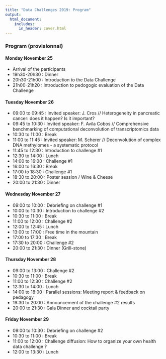 ```yaml
---
title: "Data Challenges 2019: Program"
output:
  html_document:
    includes:
      in_header: cover.html
---
```

  
### Program (provisionnal)

#### Monday November 25

- Arrival of the participants
- 19h30-20h30 : Dinner
- 20h30-21h00 : Introduction to the Data Challenge 
- 21h00-21h20 : Introduction to pedogogic evaluation of the Data Challenge 

#### Tuesday November 26

- 09:00 to 09:45 : Invited speaker: J. Cros // Heterogeneity in pancreatic cancer: does it happen? Is it important?
- 09:45 to 10:30 : Invited speaker: F. Avila Cobos // Comprehensive benchmarking of computational deconvolution of transcriptomics data
- 10:30 to 11:00 : Break
- 11:00 to 11:45 : Invited speaker: M. Scherer // Deconvolution of complex DNA methylomes - a systematic protocol
- 11:45 to 12:30 : Introduction to challenge #1
- 12:30 to 14:00 : Lunch
- 14:00 to 16:00 : Challenge #1
- 16:00 to 16:30 : Break
- 17:00 to 18:30 : Challenge #1
- 18:30 to 20:00 : Poster session / Wine & Cheese
- 20:00 to 21:30 : Dinner

#### Wednesday November 27

- 09:00 to 10:00 : Debriefing on challenge #1
- 10:00 to 10:30 : Introduction to challenge #2
- 10:30 to 11:00 : Break
- 11:00 to 12:00 : Challenge #2
- 12:00 to 12:45 : Lunch
- 13:00 to 17:00 : Free time in the mountain
- 17:00 to 17:30 : Break
- 17:30 to 20:00 : Challenge #2
- 20:00 to 21:30 : Dinner (Grill-stone)

#### Thursday November 28

- 09:00 to 13:00 : Challenge #2
- 10:30 to 11:00 : Break
- 11:00 to 12:30 : Challenge #2
- 12:30 to 14:00 : Lunch
- 14:00 to 18:00 : Parallel sessions: Meeting report & feedback on pedagogy
- 19:30 to 20:00 : Announcement of the challenge #2 results
- 20:00 to 21:30 : Gala Dinner and cocktail party

#### Friday November 29

- 09:00 to 10:30 : Debriefing on challenge #2
- 10:30 to 11:00 : Break
- 11:00 to 12:00 : Challenge diffusion: How to organize your own health data challenge ?
- 12:00 to 13:30 : Lunch

